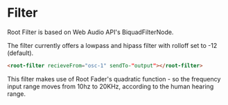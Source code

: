 <!-- Filter-Documentation.mdx -->


# Filter

Root Filter is based on Web Audio API's BiquadFilterNode. 

The filter currently offers a lowpass and hipass filter with rolloff set to -12 (default).

```html
<root-filter recieveFrom="osc-1" sendTo-"output"></root-filter>
```
<Story id="components-filter--basic" />

This filter makes use of Root Fader's quadratic function - so the frequency input range moves from 10hz to 20KHz, according to the human hearing range.
